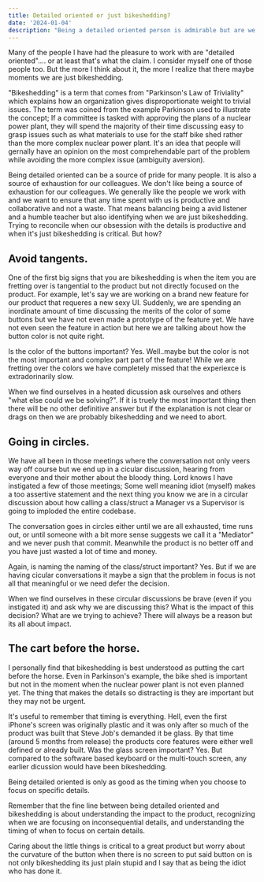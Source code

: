```yaml
---
title: Detailed oriented or just bikeshedding?
date: '2024-01-04'
description: "Being a detailed oriented person is admirable but are we really sweating the details or just spin our wheels on the most comprehendable part of the problem?"
---
```


Many of the people I have had the pleasure to work with are "detailed oriented"....
or at least that's what the claim. I consider myself one of those people too. But 
the more I think about it, the more I realize that there maybe moments we are just 
bikeshedding.

"Bikeshedding" is a term that comes from "Parkinson's Law of Triviality" which explains 
how an organization gives disproportionate weight to trivial issues. The term was coined from
the example Parkinson used to illustrate the concept; If a committee is tasked with approving
the plans of a nuclear power plant, they will spend the majority of their time discussing 
easy to grasp issues such as what materials to use for the staff bike shed rather than the 
more complex nuclear power plant. It's an idea that people will gernally have an opinion on 
the most comprehendable part of the problem while avoiding the more complex issue (ambiguity aversion).

Being detailed oriented can be a source of pride for many people. It is also a source of 
exhaustion for our colleagues. We don't like being a source of exhaustion for our colleagues. 
We generally like the people we work with and we want to ensure that any time spent with 
us is productive and collaborative and not a waste. That means balancing being a avid listener 
and a humble teacher but also identifying when we are just bikeshedding. Trying to reconcile 
when our obsession with the details is productive and when it's just bikeshedding 
is critical. But how?

## Avoid tangents.

One of the first big signs that you are bikeshedding is when the item you are fretting over 
is tangential to the product but not directly focused on the product. For example, let's say 
we are working on a brand new feature for our product that requeres a new sexy UI. Suddenly, 
we are spending an inordinate amount of time discussing the merits of the color of some buttons but we have
not even made a prototype of the feature yet. We have not even seen the feature in action but here we are talking
about how the button color is not quite right. 

Is the color of the buttons important? Yes. Well..maybe but the color is not the most important and complex part
part of the feature! While we are fretting over the colors we have completely missed that the experiexce is extradorinarily slow. 

When we find ourselves in a heated dicussion ask ourselves and others "what else could we be solving?". 
If it is truely the most important thing then there will be no other definitive answer but if
the explanation is not clear or drags on then we are probably bikeshedding and we need to abort.


## Going in circles.

We have all been in those meetings where the conversation not only veers way off course but we end up
in a cicular discussion, hearing from everyone and their mother about the bloody thing. Lord knows I have 
instigated a few of those meetings; Some well meaning idiot (myself) makes a too assertive statement and
the next thing you know we are in a circular discussion about how calling a class/struct a Manager vs a Supervisor 
is going to imploded the entire codebase. 

The conversation goes in circles either until we are all exhausted, time runs out, or until someone with a 
bit more sense suggests we call it a "Mediator" and we never push that commit. Meanwhile the product is
no better off and you have just wasted a lot of time and money.

Again, is naming the naming of the class/struct important? Yes. But if we are having cicular conversations
it maybe a sign that the problem in focus is not all that meaningful or we need defer the decision. 

When we find ourselves in these circular discussions be brave (even if you instigated it) and ask why we are
discussing this? What is the impact of this decision? What are we trying to achieve? There will always be 
a reason but its all about impact.


## The cart before the horse.

I personally find that bikeshedding is best understood as putting the cart before the horse.
Even in Parkinson's example, the bike shed is important but not in the moment when the nuclear
power plant is not even planned yet. The thing that makes the details so distracting is they are 
important but they may not be urgent.

It's useful to remember that timing is everything. Hell, even the first iPhone's screen was originally 
plastic and it was only after so much of the product was built that Steve Job's demanded it be glass. By that time
(around 5 months from release) the products core features were either well defined or already built. 
Was the glass screen important? Yes. But compared to the software based keyboard or the multi-touch screen, 
any earlier dicussion would have been bikeshedding.

Being detailed oriented is only as good as the timing when you choose to focus on specific details. 

Remember that the fine line between being detailed oriented and bikeshedding is about understanding 
the impact to the product, recognizing when we are focusing on inconsequential details, and 
understanding the timing of when to focus on certain details.

Caring about the little things is critical to a great product but worry about the curvature of the button when
there is no screen to put said button on is not only bikeshedding its just plain stupid and I say that as being 
the idiot who has done it. 


